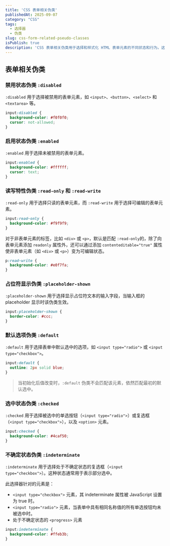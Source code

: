 ```yaml
---
title: 'CSS 表单相关伪类'
publishedAt: 2025-09-07
category: "CSS"
tags:
  - 选择器
  - 伪类
slug: css-form-related-pseudo-classes
isPublish: true
description: 'CSS 表单相关伪类用于选择和样式化 HTML 表单元素的不同状态和行为。这些伪类包括 :disabled、:enabled、:checked、:indeterminate、:valid、:invalid、:in-range、:out-of-range、:required 和 :optional 等。'
---
```


## 表单相关伪类

### 禁用状态伪类 `:disabled`

`:disabled` 用于选择被禁用的表单元素，如 `<input>`、`<button>`、`<select>` 和 `<textarea>` 等。

```css
input:disabled {
  background-color: #f0f0f0;
  cursor: not-allowed;
}
```
### 启用状态伪类 `:enabled`

`:enabled` 用于选择未被禁用的表单元素。

```css
input:enabled {
  background-color: #ffffff;
  cursor: text;
}
```

### 读写特性伪类 `:read-only` 和 `:read-write`

`:read-only` 用于选择只读的表单元素，而 `:read-write` 用于选择可编辑的表单元素。

```css
input:read-only {
  background-color: #f9f9f9;
}
```

对于非表单元素的标签，比如 `<div>` 或 `<p>`，默认是匹配 `:read-only`的，除了向表单元素添加 `readonly` 属性外，还可以通过添加 `contenteditable="true"` 属性使非表单元素（如 `<div>` 或 `<p>`）变为可编辑状态。

```css
p:read-write {
  background-color: #e0f7fa;
}
```

### 占位符显示伪类 `:placeholder-shown`

`:placeholder-shown` 用于选择显示占位符文本的输入字段，当输入框的 placeholder 显示时该伪类生效。

```css
input:placeholder-shown {
  border-color: #ccc;
}
```

### 默认选项伪类 `:default`

`:default` 用于选择表单中默认选中的选项，如 `<input type="radio">` 或 `<input type="checkbox">`。

```css
input:default {
  outline: 2px solid blue;
}
```

> 当初始化后值改变时，`:default` 伪类不会匹配该元素，依然匹配最初的默认选中。

### 选中状态伪类 `:checked`

`:checked` 用于选择被选中的单选按钮（`<input type="radio">`）或复选框（`<input type="checkbox">`），以及 `<option>` 元素。

```css
input:checked {
  background-color: #4caf50;
}
```

### 不确定状态伪类 `:indeterminate`

`:indeterminate` 用于选择处于不确定状态的复选框（`<input type="checkbox">`）。这种状态通常用于表示部分选中。

此选择器针对的元素是：

- `<input type="checkbox">` 元素，其 indeterminate 属性被 JavaScript 设置为 true 时。
- `<input type="radio">` 元素，当表单中具有相同名称值的所有单选按钮均未被选中时。
- 处于不确定状态的 `<progress>` 元素

```css
input:indeterminate {
  background-color: #ffeb3b;
}
```
